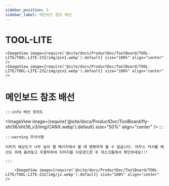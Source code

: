 ```yaml
---
sidebar_position: 3
sidebar_label: 메인보드 참조 배선
---
```


# TOOL-LITE

    <ImageView image={require('@site/docs/ProductDoc/ToolBoard/TOOL-LITE/TOOL-LITE-232/img/pin1.webp').default} size="100%" align="center" />
    <ImageView image={require('@site/docs/ProductDoc/ToolBoard/TOOL-LITE/TOOL-LITE-232/img/pin2.webp').default} size="100%" align="center" />


# 메인보드 참조 배선
    :::info 배선 정의도
<ImageView image={require('@site/docs/ProductDoc/ToolBoard/fly-sht36/sht36_v3/img/CANX.webp').default} size="50%" align="center" />
    :::

    :::warning 주의사항

    이미지 해상도가 너무 높아 웹 페이지에서 볼 때 명확하게 볼 수 없습니다. 마우스 커서를 배선도 위에 올려놓고 우클릭하여 이미지를 다운로드한 후 데스크톱에서 확인하세요!!!

    :::

        <ImageView image={require('@site/docs/ProductDoc/ToolBoard/TOOL-LITE/TOOL-LITE-232/img/jx.webp').default} size="100%" align="center" />